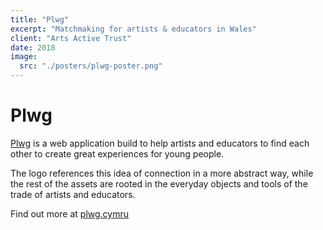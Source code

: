 ```yaml
---
title: "Plwg"
excerpt: "Matchmaking for artists & educators in Wales"
client: "Arts Active Trust"
date: 2018
image:
  src: "./posters/plwg-poster.png"
---
```



# Plwg

<a href="https://plwg.cymru">Plwg</a> is a web application build to help artists
and educators to find each other to create great experiences for young people.

<Vimeo
	posterQuality="max"
	class="video"
	id="351208017"
/>

The logo references this idea of connection in a more abstract way, while the rest of the assets are rooted in the everyday objects and tools of the trade of artists and educators.

Find out more at <a href="https://plwg.cymru">plwg.cymru</a>
